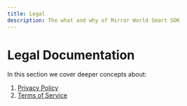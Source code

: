 ```yaml
---
title: Legal
description: The what and why of Mirror World Smart SDK
---
```


# Legal Documentation

In this section we cover deeper concepts about:

1. [Privacy Policy](https://mirrorworld.fun/privacy-policy)
2. [Terms of Service](https://mirrorworld.fun/terms-of-service)
